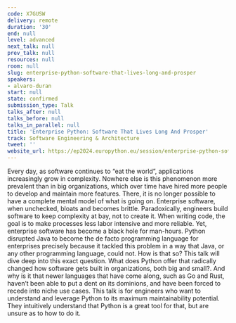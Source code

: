```yaml
---
code: X7GUSW
delivery: remote
duration: '30'
end: null
level: advanced
next_talk: null
prev_talk: null
resources: null
room: null
slug: enterprise-python-software-that-lives-long-and-prosper
speakers:
- alvaro-duran
start: null
state: confirmed
submission_type: Talk
talks_after: null
talks_before: null
talks_in_parallel: null
title: 'Enterprise Python: Software That Lives Long And Prosper'
track: Software Engineering & Architecture
tweet: ''
website_url: https://ep2024.europython.eu/session/enterprise-python-software-that-lives-long-and-prosper
---
```


Every day, as software continues to “eat the world”, applications increasingly grow in complexity.
Nowhere else is this phenomenon more prevalent than in big organizations, which over time have hired more people to develop and maintain more features. There, it is no longer possible to have a complete mental model of what is going on.
Enterprise software, when unchecked, bloats and becomes brittle.
Paradoxically, engineers build software to  keep complexity at bay, not to create it. When writing code, the goal is to make processes less labor intensive and more reliable. Yet, enterprise software has become a black hole for man-hours.
Python disrupted Java to become the de facto programming language for enterprises precisely because it tackled this problem in a way that Java, or any other programming language, could not.
How is that so? This talk will dive deep into this exact question. What does Python offer that radically changed how software gets built in organizations, both big and small?. And why is it that newer languages that have come along, such as Go and Rust, haven’t been able to put a dent on its dominions, and have been forced to recede into niche use cases.
This talk is for engineers who want to understand and leverage Python to its maximum maintainability potential. They intuitively understand that Python is a great tool for that, but are unsure as to how to do it.
